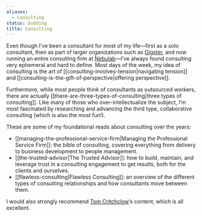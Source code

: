 ```yaml
---
aliases:
  - Consulting
status: budding
title: Consulting
---
```

Even though I’ve been a consultant for most of my life—first as a solo consultant, then as part of larger organizations such as [Gigster](https://gigster.com), and now running an entire consulting firm at [Nebulab](https://nebulab.com)—I’ve always found consulting very ephemeral and hard to define. Most days of the week, my idea of consulting is the art of [[consulting-involves-tension|navigating tension]] and [[consulting-is-the-gift-of-perspective|offering perspective]].

Furthermore, while most people think of consultants as outsourced workers, there are actually [[there-are-three-types-of-consulting|three types of consulting]]. Like many of those who over-intellectualize the subject, I’m most fascinated by researching and advancing the third type, collaborative consulting (which is also the most fun!).

These are some of my foundational reads about consulting over the years:

- [[managing-the-professional-service-firm|Managing the Professional Service Firm]]: the bible of consulting, covering everything from delivery to business development to people management.
- [[the-trusted-advisor|The Trusted Advisor]]: how to build, maintain, and leverage trust in a consulting engagement to get results, both for the clients and ourselves.
- [[flawless-consulting|Flawless Consulting]]: an overview of the different types of consulting relationships and how consultants move between them.

I would also strongly recommend [Tom Critchclow](https://tomcritchlow.com/)’s content, which is all excellent.
